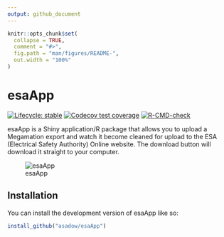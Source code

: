 ```yaml
---
output: github_document
---
```


<!-- README.md is generated from README.Rmd. Please edit that file -->

```r
knitr::opts_chunk$set(
  collapse = TRUE,
  comment = "#>",
  fig.path = "man/figures/README-",
  out.width = "100%"
)
```

# esaApp

<!-- badges: start -->
[![Lifecycle: stable](https://img.shields.io/badge/lifecycle-stable-brightgreen.svg)](https://lifecycle.r-lib.org/articles/stages.html#stable)
[![Codecov test coverage](https://codecov.io/gh/asadow/esaApp/branch/master/graph/badge.svg)](https://app.codecov.io/gh/asadow/esaApp?branch=master)
[![R-CMD-check](https://github.com/asadow/esaApp/actions/workflows/R-CMD-check.yaml/badge.svg)](https://github.com/asadow/esaApp/actions/workflows/R-CMD-check.yaml)
<!-- badges: end -->

esaApp is a Shiny application/R package that allows you to upload a Megamation export and watch it become cleaned for upload to the ESA (Electrical Safety Authority) Online website. The download button will download it straight to your computer.

![esaApp](./screenshot.jpg)

## Installation

You can install the development version of esaApp like so:

``` r
install_github("asadow/esaApp")
```
